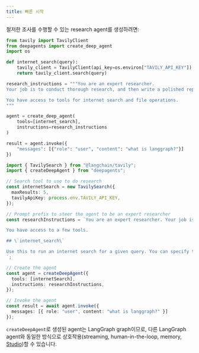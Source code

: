 ```yaml
---
title: 빠른 시작
---
```


철저한 조사를 수행할 수 있는 research agent를 생성하려면:

<CodeGroup>

```python Python
from tavily import TavilyClient
from deepagents import create_deep_agent
import os

def internet_search(query):
    tavily_client = TavilyClient(api_key=os.environ["TAVILY_API_KEY"])
    return tavily_client.search(query)

research_instructions = """You are an expert researcher.
Your job is to conduct thorough research, and then write a polished report.

You have access to tools for internet search and file operations.
"""

agent = create_deep_agent(
    tools=[internet_search],
    instructions=research_instructions
)

result = agent.invoke({
    "messages": [{"role": "user", "content": "what is langgraph?"}]
})
```

```typescript JavaScript
import { TavilySearch } from "@langchain/tavily";
import { createDeepAgent } from "deepagents";

// Search tool to use to do research
const internetSearch = new TavilySearch({
  maxResults: 5,
  tavilyApiKey: process.env.TAVILY_API_KEY,
});

// Prompt prefix to steer the agent to be an expert researcher
const researchInstructions = `You are an expert researcher. Your job is to conduct thorough research, and then write a polished report.

You have access to a few tools.

## \`internet_search\`

Use this to run an internet search for a given query. You can specify the number of results, the topic, and whether raw content should be included.
`;

// Create the agent
const agent = createDeepAgent({
  tools: [internetSearch],
  instructions: researchInstructions,
});

// Invoke the agent
const result = await agent.invoke({
  messages: [{ role: "user", content: "what is langgraph?" }]
});
```

</CodeGroup>

`createDeepAgent`로 생성된 agent는 LangGraph graph이므로, 다른 LangGraph agent와 동일한 방식으로 상호작용(streaming, human-in-the-loop, memory, [Studio](/langsmith/studio))할 수 있습니다.